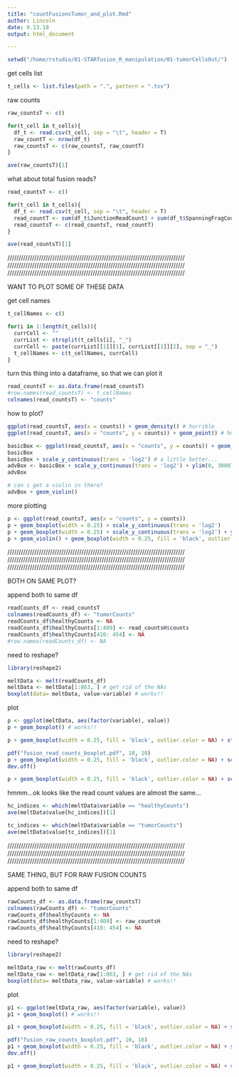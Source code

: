 ```yaml
---
title: "countFusionsTumor_and_plot.Rmd"
author: Lincoln
date: 9.13.18
output: html_document

---
```


```r
setwd("/home/rstudio/01-STARfusion_R_manipulation/01-tumorCellsOut/")
```

get cells list
```r
t_cells <- list.files(path = ".", pattern = ".tsv")
```

raw counts
```r
raw_countsT <- c()

for(t_cell in t_cells){
  df_t <- read.csv(t_cell, sep = "\t", header = T)
  raw_countT <- nrow(df_t)
  raw_countsT <- c(raw_countsT, raw_countT)
}
```

```r
ave(raw_countsT)[1]
```

what about total fusion reads? 
```r
read_countsT <- c()

for(t_cell in t_cells){
  df_t <- read.csv(t_cell, sep = "\t", header = T)
  read_countT <- sum(df_t$JunctionReadCount) + sum(df_t$SpanningFragCount)
  read_countsT <- c(read_countsT, read_countT)
}
```

```r
ave(read_countsT)[1]
```

///////////////////////////////////////////////////////////////////////////////
///////////////////////////////////////////////////////////////////////////////
///////////////////////////////////////////////////////////////////////////////

WANT TO PLOT SOME OF THESE DATA

get cell names
```r
t_cellNames <- c()

for(i in 1:length(t_cells)){
  currCell <- ""
  currList <- strsplit(t_cells[i], "_")
  currCell <- paste(currList[[1]][1], currList[[1]][2], sep = "_")
  t_cellNames <- c(t_cellNames, currCell)
}
```

turn this thing into a dataframe, so that we can plot it
```r
read_countsT <- as.data.frame(read_countsT)
#row.names(read_countsT) <- t_cellNames
colnames(read_countsT) <- "counts"
```

how to plot? 
```r
ggplot(read_countsT, aes(x = counts)) + geom_density() # horrible
ggplot(read_countsT, aes(x = "counts", y = counts)) + geom_point() # hmmm

basicBox <- ggplot(read_countsT, aes(x = "counts", y = counts)) + geom_boxplot(width = 0.25) # horrible
basicBox
basicBox + scale_y_continuous(trans = 'log2') # a little better...
advBox <- basicBox + scale_y_continuous(trans = 'log2') + ylim(0, 3000)
advBox

# can i get a violin in there? 
advBox + geom_violin()
```

more plotting
```r
p <- ggplot(read_countsT, aes(x = "counts", y = counts))
p + geom_boxplot(width = 0.25) + scale_y_continuous(trans = 'log2')
p + geom_boxplot(width = 0.25) + scale_y_continuous(trans = 'log2') + ylim(0, 3000)
p + geom_violin() + geom_boxplot(width = 0.25, fill = 'black', outlier.color = NA) + scale_y_continuous(trans = 'log2') + ylim(0, 3000) + stat_summary(fun.y=median, geom="point", fill="white", shape=21, size=2.5)
```

///////////////////////////////////////////////////////////////////////////////
///////////////////////////////////////////////////////////////////////////////
///////////////////////////////////////////////////////////////////////////////

BOTH ON SAME PLOT?

append both to same df
```r
readCounts_df <- read_countsT
colnames(readCounts_df) <- "tumorCounts"
readCounts_df$healthyCounts <- NA
readCounts_df$healthyCounts[1:409] <- read_countsH$counts
readCounts_df$healthyCounts[410: 454] <- NA
#row.names(readCounts_df) <- NA
```

need to reshape? 
```r
library(reshape2)

meltData <- melt(readCounts_df)
meltData <- meltData[1:863, ] # get rid of the NAs
boxplot(data= meltData, value~variable) # works!!
```

plot
```r
p <- ggplot(meltData, aes(factor(variable), value))
p + geom_boxplot() # works!!

p + geom_boxplot(width = 0.25, fill = 'black', outlier.color = NA) + stat_summary(fun.y=median, geom="point", fill="white", shape=21, size=2.5)

pdf("fusion_read_counts_boxplot.pdf", 10, 10)
p + geom_boxplot(width = 0.25, fill = 'black', outlier.color = NA) + scale_y_continuous(trans = 'log2') + stat_summary(fun.y=median, geom="point", fill="white", shape=21, size=2.5)
dev.off()

p + geom_boxplot(width = 0.25, fill = 'black', outlier.color = NA) + scale_y_continuous(trans = 'log2') + ylim(0, 3000) + stat_summary(fun.y=median, geom="point", fill="white", shape=21, size=2.5)
```

hmmm...ok looks like the read count values are almost the same...
```r
hc_indices <- which(meltData$variable == "healthyCounts")
ave(meltData$value[hc_indices])[1]

tc_indices <- which(meltData$variable == "tumorCounts")
ave(meltData$value[tc_indices])[1]
```

///////////////////////////////////////////////////////////////////////////////
///////////////////////////////////////////////////////////////////////////////
///////////////////////////////////////////////////////////////////////////////

SAME THING, BUT FOR RAW FUSION COUNTS

append both to same df
```r
rawCounts_df <- as.data.frame(raw_countsT)
colnames(rawCounts_df) <- "tumorCounts"
rawCounts_df$healthyCounts <- NA
rawCounts_df$healthyCounts[1:409] <- raw_countsH
rawCounts_df$healthyCounts[410: 454] <- NA
```

need to reshape? 
```r
library(reshape2)

meltData_raw <- melt(rawCounts_df)
meltData_raw <- meltData_raw[1:863, ] # get rid of the NAs
boxplot(data= meltData_raw, value~variable) # works!!
```

plot
```r
p1 <- ggplot(meltData_raw, aes(factor(variable), value))
p1 + geom_boxplot() # works!!

p1 + geom_boxplot(width = 0.25, fill = 'black', outlier.color = NA) + stat_summary(fun.y=median, geom="point", fill="white", shape=21, size=2.5)

pdf("fusion_raw_counts_boxplot.pdf", 10, 10)
p1 + geom_boxplot(width = 0.25, fill = 'black', outlier.color = NA) + scale_y_continuous(trans = 'log2') + stat_summary(fun.y=median, geom="point", fill="white", shape=21, size=2.5)
dev.off()

p1 + geom_boxplot(width = 0.25, fill = 'black', outlier.color = NA) + scale_y_continuous(trans = 'log2') + ylim(0, 3000) + stat_summary(fun.y=median, geom="point", fill="white", shape=21, size=2.5)
```

